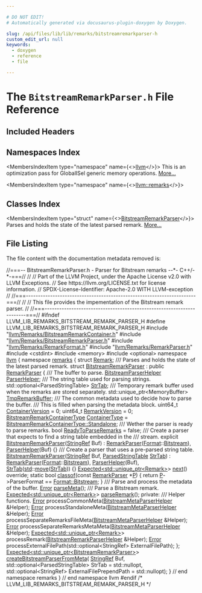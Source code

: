 ```yaml
---

# DO NOT EDIT!
# Automatically generated via docusaurus-plugin-doxygen by Doxygen.

slug: /api/files/lib/lib/remarks/bitstreamremarkparser-h
custom_edit_url: null
keywords:
  - doxygen
  - reference
  - file

---
```





# The `BitstreamRemarkParser.h` File Reference

<DoxygenPage pluginConfig={pluginConfig}>



## Included Headers

<IncludesList>
<IncludesListItem
  filePath="llvm/Remarks/BitstreamRemarkContainer.h"
  permalink="/docs/api/files/include/include/llvm/include/llvm/remarks/bitstreamremarkcontainer-h"
  isLocal="true" />
<IncludesListItem
  filePath="llvm/Remarks/BitstreamRemarkParser.h"
  permalink="/docs/api/files/include/include/llvm/include/llvm/remarks/bitstreamremarkparser-h"
  isLocal="true" />
<IncludesListItem
  filePath="llvm/Remarks/RemarkFormat.h"
  permalink="/docs/api/files/include/include/llvm/include/llvm/remarks/remarkformat-h"
  isLocal="true" />
<IncludesListItem
  filePath="llvm/Remarks/RemarkParser.h"
  permalink="/docs/api/files/include/include/llvm/include/llvm/remarks/remarkparser-h"
  isLocal="true" />
<IncludesListItem
  filePath="cstdint"
  permalink=""
  isLocal="false" />
<IncludesListItem
  filePath="memory"
  permalink=""
  isLocal="false" />
<IncludesListItem
  filePath="optional"
  permalink=""
  isLocal="false" />
</IncludesList>

## Namespaces Index

<MembersIndex>

<MembersIndexItem
  type="namespace"
  name={<><a href="/docs/api/namespaces/llvm">llvm</a></>}>
This is an optimization pass for GlobalISel generic memory operations. <a href="/docs/api/namespaces/llvm/#details">More...</a>
</MembersIndexItem>

<MembersIndexItem
  type="namespace"
  name={<><a href="/docs/api/namespaces/llvm/remarks">llvm::remarks</a></>}>
</MembersIndexItem>

</MembersIndex>

## Classes Index

<MembersIndex>

<MembersIndexItem
  type="struct"
  name={<><a href="/docs/api/structs/llvm/remarks/bitstreamremarkparser">BitstreamRemarkParser</a></>}>
Parses and holds the state of the latest parsed remark. <a href="/docs/api/structs/llvm/remarks/bitstreamremarkparser/#details">More...</a>
</MembersIndexItem>

</MembersIndex>


## File Listing

The file content with the documentation metadata removed is:

<ProgramListing>

<Link id="l00001" /><CodeLine lineNumber="1"><span class="doxyHighlightComment">//===-- BitstreamRemarkParser.h - Parser for Bitstream remarks --&#42;- C++/-&#42;-===//</span></CodeLine>
<Link id="l00002" /><CodeLine lineNumber="2"><span class="doxyHighlightComment">//</span></CodeLine>
<Link id="l00003" /><CodeLine lineNumber="3"><span class="doxyHighlightComment">// Part of the LLVM Project, under the Apache License v2.0 with LLVM Exceptions.</span></CodeLine>
<Link id="l00004" /><CodeLine lineNumber="4"><span class="doxyHighlightComment">// See https://llvm.org/LICENSE.txt for license information.</span></CodeLine>
<Link id="l00005" /><CodeLine lineNumber="5"><span class="doxyHighlightComment">// SPDX-License-Identifier: Apache-2.0 WITH LLVM-exception</span></CodeLine>
<Link id="l00006" /><CodeLine lineNumber="6"><span class="doxyHighlightComment">//</span></CodeLine>
<Link id="l00007" /><CodeLine lineNumber="7"><span class="doxyHighlightComment">//===----------------------------------------------------------------------===//</span></CodeLine>
<Link id="l00008" /><CodeLine lineNumber="8"><span class="doxyHighlightComment">//</span></CodeLine>
<Link id="l00009" /><CodeLine lineNumber="9"><span class="doxyHighlightComment">// This file provides the impementation of the Bitstream remark parser.</span></CodeLine>
<Link id="l00010" /><CodeLine lineNumber="10"><span class="doxyHighlightComment">//</span></CodeLine>
<Link id="l00011" /><CodeLine lineNumber="11"><span class="doxyHighlightComment">//===----------------------------------------------------------------------===//</span></CodeLine>
<Link id="l00012" /><CodeLine lineNumber="12"></CodeLine>
<Link id="l00013" /><CodeLine lineNumber="13"><span class="doxyHighlightPreprocessor">#ifndef LLVM&#95;LIB&#95;REMARKS&#95;BITSTREAM&#95;REMARK&#95;PARSER&#95;H</span></CodeLine>
<Link id="l00014" /><CodeLine lineNumber="14"><span class="doxyHighlightPreprocessor">#define LLVM&#95;LIB&#95;REMARKS&#95;BITSTREAM&#95;REMARK&#95;PARSER&#95;H</span></CodeLine>
<Link id="l00015" /><CodeLine lineNumber="15"></CodeLine>
<Link id="l00016" /><CodeLine lineNumber="16"><span class="doxyHighlightPreprocessor">#include &quot;<a href="/docs/api/files/include/include/llvm/include/llvm/remarks/bitstreamremarkcontainer-h">llvm/Remarks/BitstreamRemarkContainer.h</a>&quot;</span></CodeLine>
<Link id="l00017" /><CodeLine lineNumber="17"><span class="doxyHighlightPreprocessor">#include &quot;<a href="/docs/api/files/include/include/llvm/include/llvm/remarks/bitstreamremarkparser-h">llvm/Remarks/BitstreamRemarkParser.h</a>&quot;</span></CodeLine>
<Link id="l00018" /><CodeLine lineNumber="18"><span class="doxyHighlightPreprocessor">#include &quot;<a href="/docs/api/files/include/include/llvm/include/llvm/remarks/remarkformat-h">llvm/Remarks/RemarkFormat.h</a>&quot;</span></CodeLine>
<Link id="l00019" /><CodeLine lineNumber="19"><span class="doxyHighlightPreprocessor">#include &quot;<a href="/docs/api/files/include/include/llvm/include/llvm/remarks/remarkparser-h">llvm/Remarks/RemarkParser.h</a>&quot;</span></CodeLine>
<Link id="l00020" /><CodeLine lineNumber="20"><span class="doxyHighlightPreprocessor">#include &lt;cstdint&gt;</span></CodeLine>
<Link id="l00021" /><CodeLine lineNumber="21"><span class="doxyHighlightPreprocessor">#include &lt;memory&gt;</span></CodeLine>
<Link id="l00022" /><CodeLine lineNumber="22"><span class="doxyHighlightPreprocessor">#include &lt;optional&gt;</span></CodeLine>
<Link id="l00023" /><CodeLine lineNumber="23"></CodeLine>
<Link id="l00024" /><CodeLine lineNumber="24"><span class="doxyHighlightKeyword">namespace </span><span class="doxyHighlight"><a href="/docs/api/namespaces/llvm">llvm</a> &#123;</span></CodeLine>
<Link id="l00025" /><CodeLine lineNumber="25"><span class="doxyHighlightKeyword">namespace </span><span class="doxyHighlight"><a href="/docs/api/namespaces/llvm/remarks">remarks</a> &#123;</span></CodeLine>
<Link id="l00026" /><CodeLine lineNumber="26"></CodeLine>
<Link id="l00027" /><CodeLine lineNumber="27"><span class="doxyHighlightKeyword">struct </span><span class="doxyHighlight"><a href="/docs/api/structs/llvm/remarks/remark">Remark</a>;</span></CodeLine>
<Link id="l00028" /><CodeLine lineNumber="28"></CodeLine>
<Link id="l00029" /><CodeLine lineNumber="29"><span class="doxyHighlightComment">/// Parses and holds the state of the latest parsed remark.</span></CodeLine>
<Link id="l00030" /><CodeLine lineNumber="30" lineLink="/docs/api/structs/llvm/remarks/bitstreamremarkparser"><span class="doxyHighlightKeyword">struct </span><span class="doxyHighlight"><a href="/docs/api/structs/llvm/remarks/bitstreamremarkparser/#a87b9d7dbab269fcc020ca77e5de6b2ea">BitstreamRemarkParser</a> : </span><span class="doxyHighlightKeyword">public</span><span class="doxyHighlight"> <a href="/docs/api/structs/llvm/remarks/remarkparser/#a6030e67087fde04ece4556c929c0d42d">RemarkParser</a> &#123;</span></CodeLine>
<Link id="l00031" /><CodeLine lineNumber="31"><span class="doxyHighlightComment">  /// The buffer to parse.</span></CodeLine>
<Link id="l00032" /><CodeLine lineNumber="32" lineLink="/docs/api/structs/llvm/remarks/bitstreamremarkparser/#a625266002409dda843a29cd9ce1d6935"><span class="doxyHighlight">  <a href="/docs/api/structs/llvm/remarks/bitstreamparserhelper">BitstreamParserHelper</a> <a href="/docs/api/structs/llvm/remarks/bitstreamremarkparser/#a625266002409dda843a29cd9ce1d6935">ParserHelper</a>;</span></CodeLine>
<Link id="l00033" /><CodeLine lineNumber="33"><span class="doxyHighlightComment">  /// The string table used for parsing strings.</span></CodeLine>
<Link id="l00034" /><CodeLine lineNumber="34" lineLink="/docs/api/structs/llvm/remarks/bitstreamremarkparser/#a20c5b83786147f32ecb09f7514759cd6"><span class="doxyHighlight">  std::optional&lt;ParsedStringTable&gt; <a href="/docs/api/structs/llvm/remarks/bitstreamremarkparser/#a20c5b83786147f32ecb09f7514759cd6">StrTab</a>;</span></CodeLine>
<Link id="l00035" /><CodeLine lineNumber="35"><span class="doxyHighlightComment">  /// Temporary remark buffer used when the remarks are stored separately.</span></CodeLine>
<Link id="l00036" /><CodeLine lineNumber="36" lineLink="/docs/api/structs/llvm/remarks/bitstreamremarkparser/#a4db6dace08308bb9072db850fcfe7ad3"><span class="doxyHighlight">  std::unique&#95;ptr&lt;MemoryBuffer&gt; <a href="/docs/api/structs/llvm/remarks/bitstreamremarkparser/#a4db6dace08308bb9072db850fcfe7ad3">TmpRemarkBuffer</a>;</span></CodeLine>
<Link id="l00037" /><CodeLine lineNumber="37"><span class="doxyHighlightComment">  /// The common metadata used to decide how to parse the buffer.</span></CodeLine>
<Link id="l00038" /><CodeLine lineNumber="38"><span class="doxyHighlightComment">  /// This is filled when parsing the metadata block.</span></CodeLine>
<Link id="l00039" /><CodeLine lineNumber="39" lineLink="/docs/api/structs/llvm/remarks/bitstreamremarkparser/#a578377c716c174dea0cb33b37418a654"><span class="doxyHighlight">  uint64&#95;t <a href="/docs/api/structs/llvm/remarks/bitstreamremarkparser/#a578377c716c174dea0cb33b37418a654">ContainerVersion</a> = 0;</span></CodeLine>
<Link id="l00040" /><CodeLine lineNumber="40" lineLink="/docs/api/structs/llvm/remarks/bitstreamremarkparser/#a4d3659edef1822167d765d9a31a4525a"><span class="doxyHighlight">  uint64&#95;t <a href="/docs/api/structs/llvm/remarks/bitstreamremarkparser/#a4d3659edef1822167d765d9a31a4525a">RemarkVersion</a> = 0;</span></CodeLine>
<Link id="l00041" /><CodeLine lineNumber="41" lineLink="/docs/api/structs/llvm/remarks/bitstreamremarkparser/#accd11b1bf999ed5625fef25190123c63"><span class="doxyHighlight">  <a href="/docs/api/namespaces/llvm/remarks/#a07f17102dd54c318b10c6c6009e27e1e">BitstreamRemarkContainerType</a> <a href="/docs/api/structs/llvm/remarks/bitstreamremarkparser/#accd11b1bf999ed5625fef25190123c63">ContainerType</a> =</span></CodeLine>
<Link id="l00042" /><CodeLine lineNumber="42"><span class="doxyHighlight">      <a href="/docs/api/namespaces/llvm/remarks/#a07f17102dd54c318b10c6c6009e27e1ea5c80f101108a356211fcb26b3f83eabb">BitstreamRemarkContainerType::Standalone</a>;</span></CodeLine>
<Link id="l00043" /><CodeLine lineNumber="43"><span class="doxyHighlightComment">  /// Wether the parser is ready to parse remarks.</span></CodeLine>
<Link id="l00044" /><CodeLine lineNumber="44" lineLink="/docs/api/structs/llvm/remarks/bitstreamremarkparser/#af9f1e6a87ddd2ec08cedc692e87bf3c4"><span class="doxyHighlight">  </span><span class="doxyHighlightKeywordType">bool</span><span class="doxyHighlight"> <a href="/docs/api/structs/llvm/remarks/bitstreamremarkparser/#af9f1e6a87ddd2ec08cedc692e87bf3c4">ReadyToParseRemarks</a> = </span><span class="doxyHighlightKeyword">false</span><span class="doxyHighlight">;</span></CodeLine>
<Link id="l00045" /><CodeLine lineNumber="45"></CodeLine>
<Link id="l00046" /><CodeLine lineNumber="46"><span class="doxyHighlightComment">  /// Create a parser that expects to find a string table embedded in the</span></CodeLine>
<Link id="l00047" /><CodeLine lineNumber="47"><span class="doxyHighlightComment">  /// stream.</span></CodeLine>
<Link id="l00048" /><CodeLine lineNumber="48" lineLink="/docs/api/structs/llvm/remarks/bitstreamremarkparser/#a87b9d7dbab269fcc020ca77e5de6b2ea"><span class="doxyHighlight">  </span><span class="doxyHighlightKeyword">explicit</span><span class="doxyHighlight"> <a href="/docs/api/structs/llvm/remarks/bitstreamremarkparser/#a87b9d7dbab269fcc020ca77e5de6b2ea">BitstreamRemarkParser</a>(<a href="/docs/api/classes/llvm/stringref">StringRef</a> Buf)</span></CodeLine>
<Link id="l00049" /><CodeLine lineNumber="49"><span class="doxyHighlight">      : <a href="/docs/api/structs/llvm/remarks/remarkparser/#a6030e67087fde04ece4556c929c0d42d">RemarkParser</a>(<a href="/docs/api/namespaces/llvm/remarks/#a6e038f443b9029221c590524f08be0be">Format</a>::<a href="/docs/api/namespaces/llvm/remarks/#a6e038f443b9029221c590524f08be0bea0b79eab5aacf81d139c4eaec818a549a">Bitstream</a>), <a href="/docs/api/structs/llvm/remarks/bitstreamremarkparser/#a625266002409dda843a29cd9ce1d6935">ParserHelper</a>(Buf) &#123;&#125;</span></CodeLine>
<Link id="l00050" /><CodeLine lineNumber="50"></CodeLine>
<Link id="l00051" /><CodeLine lineNumber="51"><span class="doxyHighlightComment">  /// Create a parser that uses a pre-parsed string table.</span></CodeLine>
<Link id="l00052" /><CodeLine lineNumber="52" lineLink="/docs/api/structs/llvm/remarks/bitstreamremarkparser/#a807136b05ed045dc36620215addd4bdf"><span class="doxyHighlight">  <a href="/docs/api/structs/llvm/remarks/bitstreamremarkparser/#a807136b05ed045dc36620215addd4bdf">BitstreamRemarkParser</a>(<a href="/docs/api/classes/llvm/stringref">StringRef</a> Buf, <a href="/docs/api/structs/llvm/remarks/parsedstringtable">ParsedStringTable</a> <a href="/docs/api/structs/llvm/remarks/bitstreamremarkparser/#a20c5b83786147f32ecb09f7514759cd6">StrTab</a>)</span></CodeLine>
<Link id="l00053" /><CodeLine lineNumber="53"><span class="doxyHighlight">      : <a href="/docs/api/structs/llvm/remarks/remarkparser/#a6030e67087fde04ece4556c929c0d42d">RemarkParser</a>(<a href="/docs/api/namespaces/llvm/remarks/#a6e038f443b9029221c590524f08be0be">Format</a>::<a href="/docs/api/namespaces/llvm/remarks/#a6e038f443b9029221c590524f08be0bea0b79eab5aacf81d139c4eaec818a549a">Bitstream</a>), <a href="/docs/api/structs/llvm/remarks/bitstreamremarkparser/#a625266002409dda843a29cd9ce1d6935">ParserHelper</a>(Buf),</span></CodeLine>
<Link id="l00054" /><CodeLine lineNumber="54"><span class="doxyHighlight">        <a href="/docs/api/structs/llvm/remarks/bitstreamremarkparser/#a20c5b83786147f32ecb09f7514759cd6">StrTab</a>(<a href="/docs/api/namespaces/std">std</a>::<a href="/docs/api/namespaces/llvm/#abfc9c7ecf70f66901e439f7c04ef3dbb">move</a>(<a href="/docs/api/structs/llvm/remarks/bitstreamremarkparser/#a20c5b83786147f32ecb09f7514759cd6">StrTab</a>)) &#123;&#125;</span></CodeLine>
<Link id="l00055" /><CodeLine lineNumber="55"></CodeLine>
<Link id="l00056" /><CodeLine lineNumber="56"><span class="doxyHighlight">  <a href="/docs/api/classes/llvm/expected">Expected&lt;std::unique&#95;ptr&lt;Remark&gt;</a>&gt; <a href="/docs/api/structs/llvm/remarks/bitstreamremarkparser/#a74eaa072e891d07610135a6406c752b3">next</a>() </span><span class="doxyHighlightKeyword">override</span><span class="doxyHighlight">;</span></CodeLine>
<Link id="l00057" /><CodeLine lineNumber="57"></CodeLine>
<Link id="l00058" /><CodeLine lineNumber="58" lineLink="/docs/api/structs/llvm/remarks/bitstreamremarkparser/#a7ccbc7f748e9c8288e37949e48a7e1f4"><span class="doxyHighlight">  </span><span class="doxyHighlightKeyword">static</span><span class="doxyHighlight"> </span><span class="doxyHighlightKeywordType">bool</span><span class="doxyHighlight"> <a href="/docs/api/structs/llvm/remarks/bitstreamremarkparser/#a7ccbc7f748e9c8288e37949e48a7e1f4">classof</a>(</span><span class="doxyHighlightKeyword">const</span><span class="doxyHighlight"> <a href="/docs/api/structs/llvm/remarks/remarkparser/#a6030e67087fde04ece4556c929c0d42d">RemarkParser</a> &#42;<a href="/docs/api/files/lib/lib/option/option-cpp/#a04665169063c8ca1f2ea96c27fc7c2b2">P</a>) &#123;</span></CodeLine>
<Link id="l00059" /><CodeLine lineNumber="59"><span class="doxyHighlight">    </span><span class="doxyHighlightKeywordFlow">return</span><span class="doxyHighlight"> <a href="/docs/api/files/lib/lib/option/option-cpp/#a04665169063c8ca1f2ea96c27fc7c2b2">P</a>-&gt;ParserFormat == <a href="/docs/api/namespaces/llvm/remarks/#a6e038f443b9029221c590524f08be0bea0b79eab5aacf81d139c4eaec818a549a">Format::Bitstream</a>;</span></CodeLine>
<Link id="l00060" /><CodeLine lineNumber="60"><span class="doxyHighlight">  &#125;</span></CodeLine>
<Link id="l00061" /><CodeLine lineNumber="61"></CodeLine>
<Link id="l00062" /><CodeLine lineNumber="62"><span class="doxyHighlightComment">  /// Parse and process the metadata of the buffer.</span></CodeLine>
<Link id="l00063" /><CodeLine lineNumber="63"><span class="doxyHighlight">  <a href="/docs/api/classes/llvm/error">Error</a> <a href="/docs/api/structs/llvm/remarks/bitstreamremarkparser/#a13a75a9e36c3356534d09baa92151faf">parseMeta</a>();</span></CodeLine>
<Link id="l00064" /><CodeLine lineNumber="64"></CodeLine>
<Link id="l00065" /><CodeLine lineNumber="65"><span class="doxyHighlightComment">  /// Parse a Bitstream remark.</span></CodeLine>
<Link id="l00066" /><CodeLine lineNumber="66"><span class="doxyHighlight">  <a href="/docs/api/classes/llvm/expected">Expected&lt;std::unique&#95;ptr&lt;Remark&gt;</a>&gt; <a href="/docs/api/structs/llvm/remarks/bitstreamremarkparser/#a3df773f35f667f55b21ba89fd05472eb">parseRemark</a>();</span></CodeLine>
<Link id="l00067" /><CodeLine lineNumber="67"></CodeLine>
<Link id="l00068" /><CodeLine lineNumber="68"><span class="doxyHighlightKeyword">private</span><span class="doxyHighlight">:</span></CodeLine>
<Link id="l00069" /><CodeLine lineNumber="69"><span class="doxyHighlightComment">  /// Helper functions.</span></CodeLine>
<Link id="l00070" /><CodeLine lineNumber="70"><span class="doxyHighlight">  <a href="/docs/api/classes/llvm/error">Error</a> processCommonMeta(<a href="/docs/api/structs/llvm/remarks/bitstreammetaparserhelper">BitstreamMetaParserHelper</a> &amp;Helper);</span></CodeLine>
<Link id="l00071" /><CodeLine lineNumber="71"><span class="doxyHighlight">  <a href="/docs/api/classes/llvm/error">Error</a> processStandaloneMeta(<a href="/docs/api/structs/llvm/remarks/bitstreammetaparserhelper">BitstreamMetaParserHelper</a> &amp;Helper);</span></CodeLine>
<Link id="l00072" /><CodeLine lineNumber="72"><span class="doxyHighlight">  <a href="/docs/api/classes/llvm/error">Error</a> processSeparateRemarksFileMeta(<a href="/docs/api/structs/llvm/remarks/bitstreammetaparserhelper">BitstreamMetaParserHelper</a> &amp;Helper);</span></CodeLine>
<Link id="l00073" /><CodeLine lineNumber="73"><span class="doxyHighlight">  <a href="/docs/api/classes/llvm/error">Error</a> processSeparateRemarksMetaMeta(<a href="/docs/api/structs/llvm/remarks/bitstreammetaparserhelper">BitstreamMetaParserHelper</a> &amp;Helper);</span></CodeLine>
<Link id="l00074" /><CodeLine lineNumber="74"><span class="doxyHighlight">  <a href="/docs/api/classes/llvm/expected">Expected&lt;std::unique&#95;ptr&lt;Remark&gt;</a>&gt;</span></CodeLine>
<Link id="l00075" /><CodeLine lineNumber="75"><span class="doxyHighlight">  processRemark(<a href="/docs/api/structs/llvm/remarks/bitstreamremarkparserhelper">BitstreamRemarkParserHelper</a> &amp;Helper);</span></CodeLine>
<Link id="l00076" /><CodeLine lineNumber="76"><span class="doxyHighlight">  <a href="/docs/api/classes/llvm/error">Error</a> processExternalFilePath(std::optional&lt;StringRef&gt; ExternalFilePath);</span></CodeLine>
<Link id="l00077" /><CodeLine lineNumber="77"><span class="doxyHighlight">&#125;;</span></CodeLine>
<Link id="l00078" /><CodeLine lineNumber="78"></CodeLine>
<Link id="l00079" /><CodeLine lineNumber="79"><span class="doxyHighlight"><a href="/docs/api/classes/llvm/expected">Expected&lt;std::unique&#95;ptr&lt;BitstreamRemarkParser&gt;</a>&gt; <a href="/docs/api/namespaces/llvm/remarks/#a2d4315e24acdc204396b98bcc90a1399">createBitstreamParserFromMeta</a>(</span></CodeLine>
<Link id="l00080" /><CodeLine lineNumber="80"><span class="doxyHighlight">    <a href="/docs/api/classes/llvm/stringref">StringRef</a> Buf, std::optional&lt;ParsedStringTable&gt; StrTab = std::nullopt,</span></CodeLine>
<Link id="l00081" /><CodeLine lineNumber="81"><span class="doxyHighlight">    std::optional&lt;StringRef&gt; ExternalFilePrependPath = std::nullopt);</span></CodeLine>
<Link id="l00082" /><CodeLine lineNumber="82"></CodeLine>
<Link id="l00083" /><CodeLine lineNumber="83"><span class="doxyHighlight">&#125; </span><span class="doxyHighlightComment">// end namespace remarks</span></CodeLine>
<Link id="l00084" /><CodeLine lineNumber="84"><span class="doxyHighlight">&#125; </span><span class="doxyHighlightComment">// end namespace llvm</span></CodeLine>
<Link id="l00085" /><CodeLine lineNumber="85"></CodeLine>
<Link id="l00086" /><CodeLine lineNumber="86"><span class="doxyHighlightPreprocessor">#endif </span><span class="doxyHighlightComment">/&#42; LLVM&#95;LIB&#95;REMARKS&#95;BITSTREAM&#95;REMARK&#95;PARSER&#95;H &#42;/</span></CodeLine>

</ProgramListing>


</DoxygenPage>
